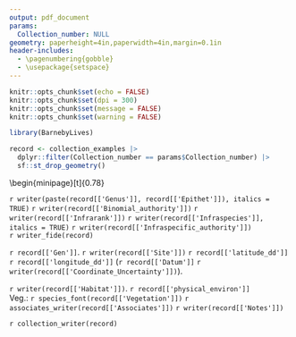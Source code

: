 ```yaml
---
output: pdf_document
params:
  Collection_number: NULL
geometry: paperheight=4in,paperwidth=4in,margin=0.1in
header-includes:
  - \pagenumbering{gobble}
  - \usepackage{setspace}
---
```


```r
knitr::opts_chunk$set(echo = FALSE)
knitr::opts_chunk$set(dpi = 300) 
knitr::opts_chunk$set(message = FALSE)
knitr::opts_chunk$set(warning = FALSE)
```

```r
library(BarnebyLives)
```

```r
record <- collection_examples |>
  dplyr::filter(Collection_number == params$Collection_number) |>  
  sf::st_drop_geometry()
```

\begin{center}
\textbf{\Large `r writer(record[['Project_Name']])`}
\end{center}
\begin{flushright}
\uppercase{`r record[['Family']]`}
\end{flushright}

\noindent
\begin{minipage}[t]{0.78\textwidth}\vspace*{0pt}

\begingroup
\large
`r writer(paste(record[['Genus']], record[['Epithet']]), italics = TRUE)` `r writer(record[['Binomial_authority']])` `r writer(record[['Infrarank']])` `r writer(record[['Infraspecies']], italics = TRUE)` `r writer(record[['Infraspecific_authority']])`  
`r writer_fide(record)`
\normalsize
\endgroup

\vspace*{\fill}
\begingroup
`r record[['Gen']]`. `r writer(record[['Site']])` `r record[['latitude_dd']]` `r record[['longitude_dd']]` (`r record[['Datum']]` `r writer(record[['Coordinate_Uncertainty']])`).

`r writer(record[['Habitat']])`. `r record[['physical_environ']]`  
Veg.: `r species_font(record[['Vegetation']])` `r associates_writer(record[['Associates']])`
`r writer(record[['Notes']])`  
\endgroup
 
\vspace*{\fill}
\begingroup
`r collection_writer(record)`
\endgroup

